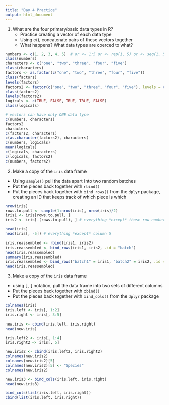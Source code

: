 ```yaml
---
title: "Day 4 Practice"
output: html_document
---
```


1. What are the four primary/basic data types in R?
   - Practice creating a vector of each data type
   - Using c(), concatenate pairs of these vectors together
   - What happens?  What data types are coerced to what?

```r
numbers <- c(1, 2, 3, 4, 5)  # or <- 1:5 or <- rep(1, 5) or <- seq(1, 5, 1)
class(numbers)
characters <- c("one", "two", "three", "four", "five")
class(characters)
factors <- as.factor(c("one", "two", "three", "four", "five"))
class(factors)
levels(factors)
factors2 <- factor(c("one", "two", "three", "four", "five"), levels = c("one", "two", "three", "four", "five"))
class(factors2)
levels(factors2)
logicals <- c(TRUE, FALSE, TRUE, TRUE, FALSE)
class(logicals)

# vectors can have only ONE data type
c(numbers, characters)
factors2
characters
c(factors2, characters)
c(as.character(factors2), characters)
c(numbers, logicals)
mean(logicals)
c(logicals, characters)
c(logicals, factors2)
c(numbers, factors2)

```

2. Make a copy of the `iris` data frame
  - Using `sample()` pull the data apart into two random batches
  - Put the pieces back together with `rbind()`
  - Put the pieces back together with `bind_rows()` from the `dplyr` package, creating an ID that keeps track of which piece is which
  
  
```r
nrow(iris)
rows.to.pull <- sample(1:nrow(iris), nrow(iris)/2)
iris1 <- iris[rows.to.pull, ]
iris2 <- iris[-(rows.to.pull), ] # everything *except* those row numbers in rows.to.pull

head(iris)
head(iris[, -5]) # everything *except* column 5

iris.reassembled <- rbind(iris1, iris2)
iris.reassembled <- bind_rows(iris1, iris2, .id = "batch")
head(iris.reassembled)
summary(iris.reassembled)
iris.reassembled <- bind_rows("batch1" = iris1, "batch2" = iris2, .id = "batch")
head(iris.reassembled)
```

3. Make a copy of the `iris` data frame
  - using [ , ] notation, pull the data frame into two sets of different columns
  - Put the pieces back together with `cbind()`
  - Put the pieces back together with `bind_cols()` from the `dplyr` package

```r
colnames(iris)
iris.left <- iris[, 1:2]
iris.right <- iris[, 3:5]

new.iris <- cbind(iris.left, iris.right)
head(new.iris)

iris.left2 <- iris[, 1:4]
iris.right2 <- iris[, 5]

new.iris2 <- cbind(iris.left2, iris.right2)
colnames(new.iris2)
colnames(new.iris2)[5]
colnames(new.iris2)[5] <- "Species"
colnames(new.iris2)

new.iris3 <- bind_cols(iris.left, iris.right)
head(new.iris3)

bind_cols(list(iris.left, iris.right))
cbind(list(iris.left, iris.right))

```
